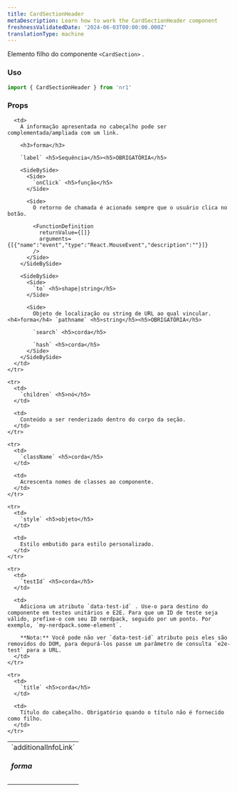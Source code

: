 ```yaml
---
title: CardSectionHeader
metaDescription: Learn how to work the CardSectionHeader component
freshnessValidatedDate: '2024-06-03T00:00:00.000Z'
translationType: machine
---
```


Elemento filho do componente `<CardSection>` .

### Uso

```js
import { CardSectionHeader } from 'nr1'
```

### Props

<table>
  <tbody>
    <tr>
      <td>
        `additionalInfoLink` <h5>forma</h5>
      </td>

      <td>
        A informação apresentada no cabeçalho pode ser complementada/ampliada com um link.

        <h3>forma</h3>

        `label` <h5>Sequência</h5><h5>OBRIGATÓRIA</h5>

        <SideBySide>
          <Side>
            `onClick` <h5>função</h5>
          </Side>

          <Side>
            O retorno de chamada é acionado sempre que o usuário clica no botão.

            <FunctionDefinition
              returnValue={[]}
              arguments={[{"name":"event","type":"React.MouseEvent","description":""}]}
            />
          </Side>
        </SideBySide>

        <SideBySide>
          <Side>
            `to` <h5>shape|string</h5>
          </Side>

          <Side>
            Objeto de localização ou string de URL ao qual vincular. <h4>forma</h4> `pathname` <h5>string</h5><h5>OBRIGATÓRIA</h5>

            `search` <h5>corda</h5>

            `hash` <h5>corda</h5>
          </Side>
        </SideBySide>
      </td>
    </tr>

    <tr>
      <td>
        `children` <h5>nó</h5>
      </td>

      <td>
        Conteúdo a ser renderizado dentro do corpo da seção.
      </td>
    </tr>

    <tr>
      <td>
        `className` <h5>corda</h5>
      </td>

      <td>
        Acrescenta nomes de classes ao componente.
      </td>
    </tr>

    <tr>
      <td>
        `style` <h5>objeto</h5>
      </td>

      <td>
        Estilo embutido para estilo personalizado.
      </td>
    </tr>

    <tr>
      <td>
        `testId` <h5>corda</h5>
      </td>

      <td>
        Adiciona um atributo `data-test-id` . Use-o para destino do componente em testes unitários e E2E. Para que um ID de teste seja válido, prefixe-o com seu ID nerdpack, seguido por um ponto. Por exemplo, `my-nerdpack.some-element`.

        **Nota:** Você pode não ver `data-test-id` atributo pois eles são removidos do DOM, para depurá-los passe um parâmetro de consulta `e2e-test` para a URL.
      </td>
    </tr>

    <tr>
      <td>
        `title` <h5>corda</h5>
      </td>

      <td>
        Título do cabeçalho. Obrigatório quando o título não é fornecido como filho.
      </td>
    </tr>
  </tbody>
</table>